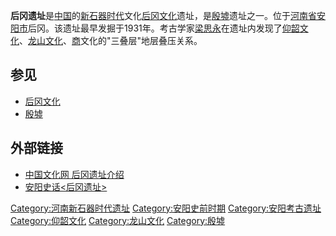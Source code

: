{{Location map+|China Northern Plain relief|float=right|width=285|caption=|places=
{{Location map~|China Northern Plain relief|label_size=90| label='''后冈遗址'''|lat=36.12595|long=114.0675905 |mark=Purple pog.svg|marksize=10|position=bottom}}
}}
'''后冈遗址'''是[[中国|中国]]的[[新石器时代|新石器时代]]文化[[后冈文化|后冈文化]]遗址，是[[殷墟|殷墟]]遗址之一。位于[[河南省|河南省]][[安阳市|安阳市]]后冈。该遗址最早发掘于1931年。考古学家[[梁思永|梁思永]]在遗址内发现了[[仰韶文化|仰韶文化]]、[[龙山文化|龙山文化]]、[[商朝|商]]文化的"三叠层"地层叠压关系。

== 参见 ==
*[[后冈文化|后冈文化]]
*[[殷墟|殷墟]]

== 外部链接 ==
*[https://web.archive.org/web/20070805075940/http://www.chinaculture.org/gb/cn_zgwh/2004-06/28/content_51747.htm 中国文化网 后冈遗址介绍]
*[http://whxs.anyang.gov.cn/aysh/ReadNews.asp?NewsID=446 安阳史话<后冈遗址>]{{dead link|date=2017年12月 |bot=InternetArchiveBot |fix-attempted=yes }}

[[Category:河南新石器时代遗址|Category:河南新石器时代遗址]]
[[Category:安阳史前时期|Category:安阳史前时期]]
[[Category:安阳考古遗址|Category:安阳考古遗址]]
[[Category:仰韶文化|Category:仰韶文化]]
[[Category:龙山文化|Category:龙山文化]]
[[Category:殷墟|Category:殷墟]]